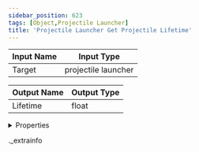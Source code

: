 ```yaml
---
sidebar_position: 623
tags: [Object,Projectile Launcher]
title: 'Projectile Launcher Get Projectile Lifetime'
---
```






<IChip uuid="7af08c60-bd52-4733-9a9a-c22317f28738" />

| Input Name | Input Type |
|-----------|-----------|
| Target | projectile launcher |

| Output Name | Output Type |
|-----------|-----------|
| Lifetime | float |


<details>
  <summary>Properties</summary>
  <div>
    <div>
    <table>
      <thead>
        <tr>
          <th>Room availability:</th>
          <th>Available everywhere</th>
        </tr>
        <tr>
          <th>Is beta required?</th>
          <th>No</th>
        </tr>
        <tr>
          <th>Is this chip a trolling risk?</th>
          <th>No</th>
        </tr>
        <tr>
          <th>Is this chip a role assignment risk?</th>
          <th>No</th>
        </tr>
        <tr>
          <th>Chip UUID</th>
          <th>7af08c60-bd52-4733-9a9a-c22317f28738</th>
        </tr>
      </thead>
    </table>
    </div>
  </div>
</details>

._extrainfo